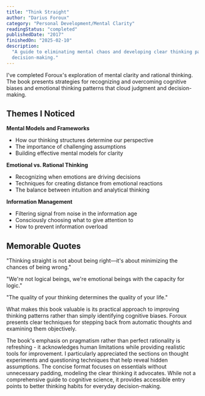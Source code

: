 ```yaml
---
title: "Think Straight"
author: "Darius Foroux"
category: "Personal Development/Mental Clarity"
readingStatus: "completed"
publishedDate: "2017"
finishedOn: "2025-02-10"
description:
  "A guide to eliminating mental chaos and developing clear thinking patterns for better
  decision-making."
---
```


I've completed Foroux's exploration of mental clarity and rational thinking. The book presents
strategies for recognizing and overcoming cognitive biases and emotional thinking patterns that
cloud judgment and decision-making.

## Themes I Noticed

**Mental Models and Frameworks**

- How our thinking structures determine our perspective
- The importance of challenging assumptions
- Building effective mental models for clarity

**Emotional vs. Rational Thinking**

- Recognizing when emotions are driving decisions
- Techniques for creating distance from emotional reactions
- The balance between intuition and analytical thinking

**Information Management**

- Filtering signal from noise in the information age
- Consciously choosing what to give attention to
- How to prevent information overload

## Memorable Quotes

"Thinking straight is not about being right—it's about minimizing the chances of being wrong."

"We're not logical beings, we're emotional beings with the capacity for logic."

"The quality of your thinking determines the quality of your life."

What makes this book valuable is its practical approach to improving thinking patterns rather than
simply identifying cognitive biases. Foroux presents clear techniques for stepping back from
automatic thoughts and examining them objectively.

The book's emphasis on pragmatism rather than perfect rationality is refreshing - it acknowledges
human limitations while providing realistic tools for improvement. I particularly appreciated the
sections on thought experiments and questioning techniques that help reveal hidden assumptions. The
concise format focuses on essentials without unnecessary padding, modeling the clear thinking it
advocates. While not a comprehensive guide to cognitive science, it provides accessible entry points
to better thinking habits for everyday decision-making.
